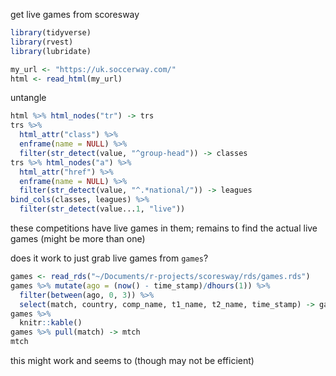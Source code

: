 get live games from scoresway

```r
library(tidyverse)
library(rvest)
library(lubridate)
```

```r
my_url <- "https://uk.soccerway.com/"
html <- read_html(my_url)
```

untangle 

```r
html %>% html_nodes("tr") -> trs
trs %>% 
  html_attr("class") %>% 
  enframe(name = NULL) %>% 
  filter(str_detect(value, "^group-head")) -> classes
trs %>% html_nodes("a") %>% 
  html_attr("href") %>% 
  enframe(name = NULL) %>% 
  filter(str_detect(value, "^.*national/")) -> leagues
bind_cols(classes, leagues) %>% 
  filter(str_detect(value...1, "live"))
```

these competitions have live games in them; remains to find the actual live games (might be more than one)

does it work to just grab live games from `games`?

```r
games <- read_rds("~/Documents/r-projects/scoresway/rds/games.rds")
games %>% mutate(ago = (now() - time_stamp)/dhours(1)) %>% 
  filter(between(ago, 0, 3)) %>% 
  select(match, country, comp_name, t1_name, t2_name, time_stamp) -> games
games %>% 
  knitr::kable()
games %>% pull(match) -> mtch
mtch
```

this might work and seems to (though may not be efficient)
